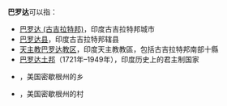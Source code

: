 '''巴罗达'''可以指：

*[[巴罗达_(古吉拉特邦)|巴罗达 (古吉拉特邦)]]，印度古吉拉特邦城市
*[[巴罗达县|巴罗达县]]，印度古吉拉特邦辖县
*[[天主教巴罗达教区|天主教巴罗达教区]]，印度天主教教區，包括古吉拉特邦南部十縣
*[[巴罗达土邦|巴罗达土邦]]（1721年–1949年），印度历史上的君主制国家
*{{link-en|巴罗达乡|Baroda Township, Michigan}}，美国密歇根州的乡
*{{link-en|巴罗达村|Baroda, Michigan}}，美国密歇根州的村

{{Disambig|Cat=三字消歧义}}